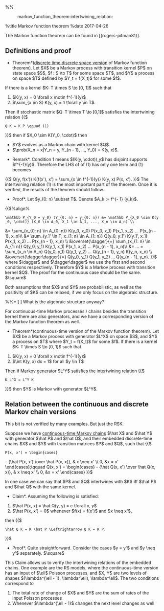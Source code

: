 %%<!-- -*- mode: text; -*- -->
:markov_function_theorem:intertwining_relation:

%title Markov function theorem
%date 2017-04-26

The Markov function theorem can be found in [{rogers-pitman81}].

== Definitions and proof ==
*Theorem*([[stochastic_processes|discrete time discrete space version]] of Markov function theorem). Let $X$ be a Markov process with transition kernel $P$ on state space $S$, $f : S \to T$ for some space $T$, and $Y$ a process on space $T$ defined by $Y_t = f(X_t)$ for some $f$. 
If there is a kernel $K: T \times S \to [0, 1]$ such that 

# $K(y, x) = 0 \forall x \notin f^{-1}(y)$
# $\sum_{x \in S} K(y, x) = 1 \forall y \in T$. 

Then if stochastic matrix $Q: T \times T \to [0,1]$ satisfies the intertwining relation
{{$
 Q K = K P \qquad (1)
}}$
then if $X_0 \sim K(Y_0, \cdot)$ then 
* $Y$ evolves as a Markov chain with kernel $Q$.
* $\prob(X_n = x|Y_n = y, Y_{n - 1}, ..., Y_0) = K(y, x)$.

*Remark*. Condition 1 means $(K(y, \cdot))_y$ has disjoint supports $f^{-1}(y)$. Therefore the LHS of of (1) has only one term and (1) becomes
{{$
Q(y, f(x')) K(f(x'), x') = \sum_{x \in f^{-1}(y)} K(y, x) P(x, x').
}}$
The intertwining relation (1) is the most important part of the theorem.
Once it is verified, the results of the theorem should follow.

*Proof*. Let $y_{0: n} \subset T$. Denote $A_k := f^{- 1} (y_k)$.
{{$%align%
 \mathbb P_{Y_0 = y_0} (Y_{0: n} = y_{0: n}) &= \mathbb P_{X_0 \sim K(y_0, \cdot)} (X_0 \in A_0, X_1 \in A_1, ..., X_n \in A_n) \\
&= \sum_{x_{0: n} \in A_{0: n}} K(y_0, x_0) P(x_0, x_1) P(x_1, x_2) ... P(x_{n - 1}, x_n)\\
&= \sum_{y_1' \in T, x_{1: n} \in A_{1: n}} Q(y_0, y_1') K(y_1', x_1) P(x_1, x_2) ... P(x_{n - 1}, x_n) \\
&\overset{\dagger}{=} \sum_{x_{1: n} \in A_{1: n}} Q(y_0, y_1) K(y_1, x_1) P(x_1, x_2) ... P(x_{n - 1}, x_n)\\
&= ... = \sum_{x_n \in A_n} Q(y_0, y_1) Q(y_1, y_2) ... Q(y_{n - 1}, y_n) K(y_n, x_n) \\
&\overset{\dagger\dagger}{=} Q(y_0, y_1) Q(y_1, y_2) ... Q(y_{n - 1}, y_n).
}}$
where $\dagger$ and $\dagger\dagger$ we use the first and second conditions respectively.
Therefore $Y$ is a Markov process with transition kernel $Q$. The proof for the continuous case should be the same.  $\square$

Both assumptions that $X$ and $Y$ are probabilistic, as well as the positivity of $K$ can be relaxed, if we only focus on the algebraic structure.

%%* [ ]  What is the algebraic structure anyway?

For continuous-time Markov processes / chains besides the transition kernel there are also generators, and we have a corresponding version of the Markov function theorem as well.

*Theorem*(continuous-time version of the Markov function theorem). Let $X$ be a Markov process with generator $L^X$ on space $S$, and $Y$ a process on $T$ where $Y_t = f(X_t)$ for some $f$. If there is a kernel $K: T \times S \to [0, 1]$ such that 
# $K(y, x) = 0 \forall x \notin f^{-1}(y)$ 
# $\int K(y, x) dx = 1$ for all $y \in T$ 
Then if Markov generator $L^Y$ satisfies the intertwining relation
{{$
 K L^X = L^Y K
}}$
then $Y$ is Markov with generator $L^Y$.

== Relation between the continuous and discrete Markov chain versions ==
This bit is not verified by many examples. But just the RSK.

Suppose we have [[markov|continuous-time Markov chains]] $\hat X$ and $\hat Y$ with generator $\hat P$ and $\hat Q$, and their embedded discrete-time chains $X$ and $Y$ with transition matrices $P$ and $Q$, such that
{{$
 P(x, x') = \begin{cases}
- {\hat P(x, x') \over \hat P(x, x)}, & x \neq x' \\
0, &x = x'
\end{cases};\qquad
Q(x, x') = \begin{cases}
- {\hat Q(x, x') \over \hat Q(x, x)}, & x \neq x' \\
0, &x = x'
\end{cases}
}}$

In one case we can say that $P$ and $Q$ intertwines with $K$ iff $\hat P$ and $\hat Q$ with the same kernel.

*Claim*. Assuming the following is satisfied:
# $\hat P(x, x) = \hat Q(y, y) = c \forall x, y$
# $\hat P(x, x') = 0$ whenever $f(x) = f(x')$ and $x \neq x'$,
then
{{$
 \hat Q K = K \hat P \Leftrightarrow Q K = K P.
}}$

*Proof*. Quite straightforward. Consider the cases $y = y'$ and $y \neq y'$ separately. $\square$

This Claim allows us to verify the intertwining relations of the embedded chains. One example are the RS models, where the continuous-time version has an input of $\ell$ Poisson processes, and $X, Y$ are two levels of shapes $(\lambda^{\ell - 1}, \lambda^\ell), \lambda^\ell$. 
The two conditions correspond to
# The total rate of change of $X$ and $Y$ are the sum of rates of the input Poisson processes
# Whenever $\lambda^{\ell - 1}$ changes the next level changes as well

